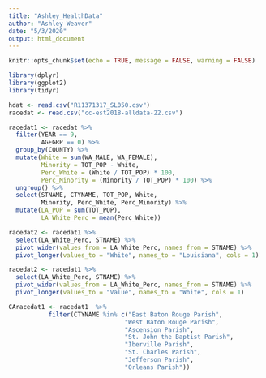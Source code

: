 ```yaml
---
title: "Ashley_HealthData"
author: "Ashley Weaver"
date: "5/3/2020"
output: html_document
---
```


```r
knitr::opts_chunk$set(echo = TRUE, message = FALSE, warning = FALSE)
```

```r

library(dplyr)
library(ggplot2)
library(tidyr)

hdat <- read.csv("R11371317_SL050.csv")
racedat <- read.csv("cc-est2018-alldata-22.csv")

racedat1 <- racedat %>% 
  filter(YEAR == 9,
         AGEGRP == 0) %>% 
  group_by(COUNTY) %>% 
  mutate(White = sum(WA_MALE, WA_FEMALE),
         Minority = TOT_POP - White,
         Perc_White = (White / TOT_POP) * 100,
         Perc_Minority = (Minority / TOT_POP) * 100) %>% 
  ungroup() %>% 
  select(STNAME, CTYNAME, TOT_POP, White, 
         Minority, Perc_White, Perc_Minority) %>% 
  mutate(LA_POP = sum(TOT_POP),
         LA_White_Perc = mean(Perc_White))

racedat2 <- racedat1 %>% 
  select(LA_White_Perc, STNAME) %>%
  pivot_wider(values_from = LA_White_Perc, names_from = STNAME) %>% 
  pivot_longer(values_to = "White", names_to = "Louisiana", cols = 1)

racedat2 <- racedat1 %>% 
  select(LA_White_Perc, STNAME) %>%
  pivot_wider(values_from = LA_White_Perc, names_from = STNAME) %>% 
  pivot_longer(values_to = "Value", names_to = "White", cols = 1)

CAracedat1 <- racedat1  %>% 
           filter(CTYNAME %in% c("East Baton Rouge Parish", 
                                "West Baton Rouge Parish",
                                "Ascension Parish",
                                "St. John the Baptist Parish",
                                "Iberville Parish",
                                "St. Charles Parish",
                                "Jefferson Parish",
                                "Orleans Parish"))
```
